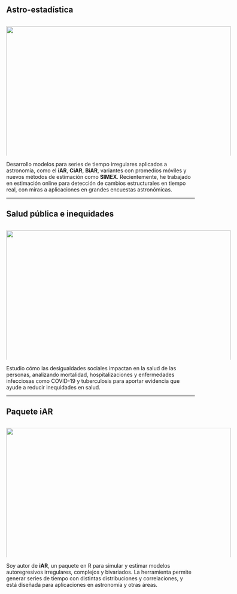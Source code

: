<style>
.img-container {
  width: 600px;      /* ancho fijo */
  height: 360px;     /* alto fijo */
  margin: auto;      /* centra el bloque */
  overflow: hidden;  /* recorta lo que sobra */
}

.img-container img {
  width: 100%;
  height: 100%;
  object-fit: cover; /* ajusta sin deformar */
}
</style>

<div class="research-grid">

<h2>Astro-estadística</h2>
<div class="img-container">
  <a href="astro/index.qmd">
    <img src="astro.jpg">
  </a>
</div>
<p>
Desarrollo modelos para series de tiempo irregulares aplicados a astronomía, como el <b>iAR</b>, <b>CiAR</b>, <b>BiAR</b>, variantes con promedios móviles y nuevos métodos de estimación como <b>SIMEX</b>. Recientemente, he trabajado en estimación online para detección de cambios estructurales en tiempo real, con miras a aplicaciones en grandes encuestas astronómicas.
</p>

<hr>

<h2>Salud pública e inequidades</h2>
<div class="img-container">
  <a href="PH/index.qmd">
    <img src="PH.png">
  </a>
</div>
<p>
Estudio cómo las desigualdades sociales impactan en la salud de las personas, analizando mortalidad, hospitalizaciones y enfermedades infecciosas como COVID-19 y tuberculosis para aportar evidencia que ayude a reducir inequidades en salud.
</p>

<hr>

<h2>Paquete iAR</h2>
<div class="img-container">
  <a href="iAR/index.qmd">
    <img src="iAR-package.png">
  </a>
</div>
<p>
Soy autor de <b>iAR</b>, un paquete en R para simular y estimar modelos autoregresivos irregulares, complejos y bivariados. La herramienta permite generar series de tiempo con distintas distribuciones y correlaciones, y está diseñada para aplicaciones en astronomía y otras áreas.
</p>

</div>